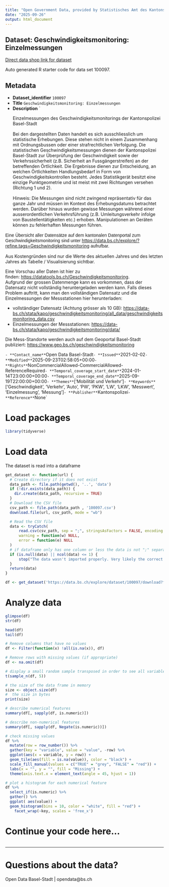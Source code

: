 ```yaml
---
title: "Open Government Data, provided by Statistisches Amt des Kantons Basel-Stadt - DCC Data Competence Center"
date: "2025-09-26"
output: html_document
---
```


## Dataset: Geschwindigkeitsmonitoring: Einzelmessungen

[Direct data shop link for dataset](https://data.bs.ch/explore/dataset/100097)

Auto generated R starter code for data set 100097.

## Metadata

- **Dataset_identifier** `100097`
- **Title** `Geschwindigkeitsmonitoring: Einzelmessungen`
- **Description** `<p></p><p></p><p class="MsoNormal" style="margin-bottom: 12pt; line-height: normal; background-image: initial; background-position: initial; background-size: initial; background-repeat: initial; background-attachment: initial; background-origin: initial; background-clip: initial;">Einzelmessungen des
Geschwindigkeitsmonitorings der Kantonspolizei Basel-Stadt</p><p class="MsoNormal" style="margin-bottom: 12pt; line-height: normal; background-image: initial; background-position: initial; background-size: initial; background-repeat: initial; background-attachment: initial; background-origin: initial; background-clip: initial;">Bei den dargestellten
Daten handelt es sich ausschliesslich um statistische Erhebungen. Diese stehen
nicht in einem Zusammenhang mit Ordnungsbussen oder einer strafrechtlichen
Verfolgung. Die statistischen Geschwindigkeitsmessungen dienen der Kantonspolizei
Basel-Stadt zur Überprüfung der Geschwindigkeit sowie der Verkehrssicherheit
(z.B. Sicherheit an Fussgängerstreifen) an der betreffenden Örtlichkeit. Die
Ergebnisse dienen zur Entscheidung, an welchen Örtlichkeiten Handlungsbedarf in
Form von Geschwindigkeitskontrollen besteht. Jedes Statistikgerät besitzt eine
einzige Punktgeometrie und ist meist mit zwei Richtungen versehen (Richtung 1
und 2).<o:p></o:p></p><p class="MsoNormal" style="margin-bottom: 12pt; line-height: normal; background-image: initial; background-position: initial; background-size: initial; background-repeat: initial; background-attachment: initial; background-origin: initial; background-clip: initial;">Hinweis: Die
Messungen sind nicht zwingend repräsentativ für das ganze Jahr und müssen im
Kontext des Erhebungsdatums betrachtet werden. Darüber hinaus wurden gewisse
Messungen während einer ausserordentlichen Verkehrsführung (z.B.
Umleitungsverkehr infolge von Baustellentätigkeiten etc.) erhoben.
Manipulationen an Geräten können zu fehlerhaften Messungen führen.<o:p></o:p></p><p>


</p><p class="MsoNormal" style="margin-bottom: 12pt; line-height: normal; background-image: initial; background-position: initial; background-size: initial; background-repeat: initial; background-attachment: initial; background-origin: initial; background-clip: initial;"><font face="Arial, sans-serif">Eine Übersicht aller Datensätze auf dem kantonalen Datenportal zum Geschwindigkeitsmonitoring sind unter </font><a href="https://data.bs.ch/explore/?refine.tags=Geschwindigkeitsmonitoring" target="_blank">https://data.bs.ch/explore/?refine.tags=Geschwindigkeitsmonitoring</a><font face="Arial, sans-serif"> aufrufbar.</font></p>Aus Kostengründen sind nur die Werte des aktuellen Jahres und des letzten Jahres als Tabelle / Visualisierung sichtbar.<p></p><p>Eine Vorschau aller Daten ist hier zu finden: <a href="https://datatools.bs.ch/Geschwindigkeitsmonitoring" target="_blank">https://datatools.bs.ch/Geschwindigkeitsmonitoring</a>.<br>Aufgrund der grossen Datenmenge kann es vorkommen, dass der Datensatz nicht vollständig heruntergeladen werden kann. Falls dieses Problem auftritt, kann man den vollständigen Datensatz und die Einzelmessungen der Messstationen hier herunterladen:</p><p></p><p></p><ul><li>vollständiger Datensatz (Achtung grösser als 10 GB): <a href="https://data-bs.ch/stata/kapo/geschwindigkeitsmonitoring/all_data/geschwindigkeitsmonitoring_data.csv">https://data-bs.ch/stata/kapo/geschwindigkeitsmonitoring/all_data/geschwindigkeitsmonitoring_data.csv</a></li><li>Einzelmessungen der Messstationen: <a href="https://data-bs.ch/stata/kapo/geschwindigkeitsmonitoring/data/">https://data-bs.ch/stata/kapo/geschwindigkeitsmonitoring/data/</a></li></ul><p>Die Mess-Standorte werden auch auf dem Geoportal Basel-Stadt publiziert: <a href="https://www.geo.bs.ch/geschwindigkeitsmonitoring" target="_blank">https://www.geo.bs.ch/geschwindigkeitsmonitoring</a></p><p></p>`
- **Contact_name** `Open Data Basel-Stadt`
- **Issued** `2021-02-02`
- **Modified** `2025-09-23T02:58:05+00:00`
- **Rights** `NonCommercialAllowed-CommercialAllowed-ReferenceRequired`
- **Temporal_coverage_start_date** `2024-01-14T23:00:00+00:00`
- **Temporal_coverage_end_date** `2025-09-19T22:00:00+00:00`
- **Themes** `['Mobilität und Verkehr']`
- **Keywords** `['Geschwindigkeit', 'Verkehr', 'Auto', 'PW', 'PKW', 'LW', 'LKW', 'Messwert', 'Einzelmessung', 'Messung']`
- **Publisher** `Kantonspolizei`
- **Reference** `None`


# Load packages

```r

library(tidyverse)
```

# Load data

The dataset is read into a dataframe

```r
get_dataset <- function(url) {
  # Create directory if it does not exist
  data_path <- file.path(getwd(), '..', 'data')
  if (!dir.exists(data_path)) {
    dir.create(data_path, recursive = TRUE)
  }
  # Download the CSV file
  csv_path <- file.path(data_path , '100097.csv')
  download.file(url, csv_path, mode = "wb")

  # Read the CSV file
  data <- tryCatch(
      read.csv(csv_path, sep = ";", stringsAsFactors = FALSE, encoding = "UTF-8"),
      warning = function(w) NULL,
      error = function(e) NULL
  )
  # if dataframe only has one column or less the data is not ";" separated
  if (is.null(data) || ncol(data) <= 1) {
      stop("The data wasn't imported properly. Very likely the correct separator couldn't be found.\nPlease check the dataset manually and adjust the code.")
  }
  return(data)
}
```

```r

df <- get_dataset('https://data.bs.ch/explore/dataset/100097/download?format=csv&timezone=Europe%2FZurich')

```

# Analyze data

```r

glimpse(df)
str(df)

head(df)
tail(df)

```

```r
# Remove columns that have no values
df <- Filter(function(x) !all(is.na(x)), df)

# Remove rows with missing values (if appropriate)
df <- na.omit(df)
```

```r
# display a small random sample transposed in order to see all variables
t(sample_n(df, 5))
```

```r
# the size of the data frame in memory
size <- object.size(df)
#  the size in bytes
print(size)
```

```r
# describe numerical features
summary(df[, sapply(df, is.numeric)])
```

```r
# describe non-numerical features
summary(df[, sapply(df, Negate(is.numeric))])
```

```r
# check missing values
df %>%
  mutate(row = row_number()) %>%
  gather(key = "variable", value = "value", -row) %>%
  ggplot(aes(x = variable, y = row)) +
  geom_tile(aes(fill = is.na(value)), color = "black") +
  scale_fill_manual(values = c("TRUE" = "grey", "FALSE" = "red")) +
  labs(x = "", y = "", fill = "Missing") +
  theme(axis.text.x = element_text(angle = 45, hjust = 1))
```

```r
# plot a histogram for each numerical feature
df %>%
  select_if(is.numeric) %>%
  gather() %>%
  ggplot( aes(value)) +
  geom_histogram(bins = 10, color = "white", fill = "red") +
    facet_wrap(~key, scales = 'free_x')
```

# Continue your code here...

```r

```
------------------------------------------------------------------------

# Questions about the data?

Open Data Basel-Stadt | opendata@bs.ch
